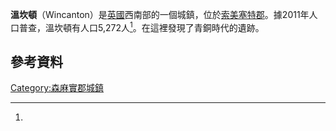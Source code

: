{{infobox UK place
|static_image=[[File:Wincanton_high_street.jpg|alt=Street scene with white and pink buildings.]]
|static_image_caption=
|country = England
|latitude= 51.0559
|longitude= -2.4102
|official_name= Wincanton
| population = 5,272
| population_ref = (2011)<ref name="popn">{{cite web|title=Statistics for Wards, LSOAs and Parishes — SUMMARY Profiles|url=http://www.somersetintelligence.org.uk/files/Somerset%20Census%20Key%20Statistics%20-%20Summary%20Profiles.xls|publisher=Somerset Intelligence|accessdate=4 January 2014|format=Excel|archive-date=2019-02-12|archive-url=https://web.archive.org/web/20190212041430/http://www.somersetintelligence.org.uk/files/Somerset%20Census%20Key%20Statistics%20-%20Summary%20Profiles.xls|dead-url=yes}}</ref>
| shire_county = [[索美塞特郡|索美塞特郡]]
|region= 西南英格蘭
|post_town= WINCANTON
|postcode_district = BA9
|postcode_area= BA
 |dial_code= 01963
|os_grid_reference= ST712286
}}
'''溫坎頓'''（Wincanton）是[[英國|英國]]西南部的一個城鎮，位於[[索美塞特郡|索美塞特郡]]。據2011年人口普查，溫坎頓有人口5,272人<ref name="popn"/>。在這裡發現了青銅時代的遺跡。
== 參考資料 ==
{{reflist}}

[[Category:森麻實郡城鎮|Category:森麻實郡城鎮]]